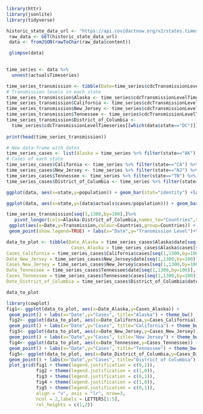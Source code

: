 ```r
library(httr) 
library(jsonlite) 
library(tidyverse)

historic_state_data_url <- "https://api.covidactnow.org/v2/states.timeseries.json?apiKey=04476aaf8c4f4f56a09cfc4754f65cc3"
 raw_data <- GET(historic_state_data_url)
 data <- fromJSON(rawToChar(raw_data$content))

 glimpse(data)
  
```

```r
time_series <- data %>%
  unnest(actualsTimeseries)

time_series_transmission <- tibble(Date=time_series$cdcTransmissionLevelTimeseries[[which(data$state=="CA")]]$date)
# Transmission levels in each state
time_series_transmission$Alaska <- time_series$cdcTransmissionLevelTimeseries[[which(data$state=="AK")]]$ cdcTransmissionLevel
time_series_transmission$California <- time_series$cdcTransmissionLevelTimeseries[[which(data$state=="CA")]]$cdcTransmissionLevel
time_series_transmission$New_Jersey <- time_series$cdcTransmissionLevelTimeseries[[which(data$state=="NJ")]]$cdcTransmissionLevel
time_series_transmission$Tennessee <- time_series$cdcTransmissionLevelTimeseries[[which(data$state=="TN")]]$cdcTransmissionLevel
time_series_transmission$District_of_Columbia <-
  time_series$cdcTransmissionLevelTimeseries[[which(data$state=="DC")]]$cdcTransmissionLevel
 
print(head(time_series_transmission))
```

```r
# New data-frame with dates
time_series_cases <- list(Alaska = time_series %>% filter(state=="AK") %>% select(date,cases))
# Cases of each state
time_series_cases$California <- time_series %>% filter(state=="CA") %>% select(date,cases) 
time_series_cases$New_Jersey <- time_series %>% filter(state=="NJ") %>% select(date,cases) 
time_series_cases$Tennessee <- time_series %>% filter(state=="TN") %>% select(date,cases) 
time_series_cases$District_of_Columbia <- time_series %>% filter(state=="DC") %>% select(date,cases)

```

```r
ggplot(data, aes(x=state,y=population)) + geom_bar(stat="identity") +labs(x="States",y="Population") + theme_bw()

```

```r
ggplot(data, aes(x=state,y=(data$actuals$cases/population))) + geom_bar(stat="identity") + labs(x="States",y="Infected (%)")+theme_bw()

```

```r
time_series_transmission[seq(1,1300,by=100),]%>%
   pivot_longer(cols=Alaska:District_of_Columbia,names_to="Countries",values_to="Transmission") %>%
 ggplot(aes(x=Date,y=Transmission,colour=Countries,group=Countries)) +
 geom_point(show.legend=TRUE) + labs(x="Date",y="Transmission Level")+theme_bw()
```

```r
data_to_plot <- tibble(Date_Alaska = time_series_cases$Alaska$date[seq(1,1300,by=100)],
                        Cases_Alaska = time_series_cases$Alaska$cases[seq(1,1300,by=100)], Date_California = time_series_cases$California$date[seq(1,1300,by=100)],
Cases_California = time_series_cases$California$cases[seq(1,1300,by=100)],
Date_New_Jersey = time_series_cases$New_Jersey$date[seq(1,1300,by=100)],
Cases_New_Jersey = time_series_cases$New_Jersey$cases[seq(1,1300,by=100)],
Date_Tennessee = time_series_cases$Tennessee$date[seq(1,1300,by=100)],
Cases_Tennessee = time_series_cases$Tennessee$cases[seq(1,1300,by=100)],
Date_District_of_Columbia = time_series_cases$District_of_Columbia$date[seq(1,1300,by=100)],Cases_District_of_Columbia = time_series_cases$District_of_Columbia$cases[seq(1,1300,by=100)])

data_to_plot
```

```r
library(cowplot)
fig1<- ggplot(data_to_plot, aes(x=Date_Alaska,y=Cases_Alaska)) +
 geom_point() + labs(x="Date",y="Cases", title="Alaska") + theme_bw()
 fig2<- ggplot(data_to_plot, aes(x=Date_California,y=Cases_California)) +
 geom_point() + labs(x="Date",y="Cases", title="California") + theme_bw()
 fig3<- ggplot(data_to_plot, aes(x=Date_New_Jersey,y=Cases_New_Jersey)) +
 geom_point() + labs(x="Date",y="Cases", title="New Jersey") + theme_bw()
 fig4<- ggplot(data_to_plot, aes(x=Date_Tennessee,y=Cases_Tennessee)) +
 geom_point() + labs(x="Date",y="Cases", title="Tennessee") + theme_bw()
 fig5<- ggplot(data_to_plot, aes(x=Date_District_of_Columbia,y=Cases_District_of_Columbia)) +
 geom_point() + labs(x="Date",y="Cases", title="District of Columbia") + theme_bw()
 plot_grid(fig1 + theme(legend.justification = c(0,1)),
           fig2 + theme(legend.justification = c(1,0)),
           fig3 + theme(legend.justification = c(0,1)),
           fig4 + theme(legend.justification = c(1,0)),
           fig5 + theme(legend.justification = c(0,1)),
           align = "v", axis = "lr", nrow=3,
           ncol = 2,labels = LETTERS[1:5],
           rel_heights = c(1,2))
```
